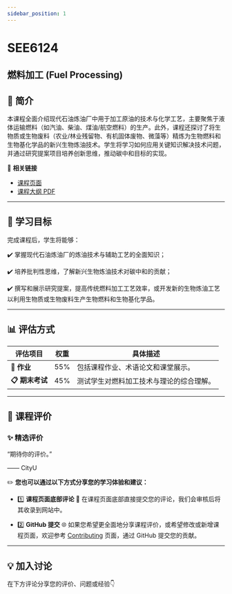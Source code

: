 ```yaml
---
sidebar_position: 1
---
```


# SEE6124
## 燃料加工 (Fuel Processing)

## **📘 简介**
本课程全面介绍现代石油炼油厂中用于加工原油的技术与化学工艺，主要聚焦于液体运输燃料（如汽油、柴油、煤油/航空燃料）的生产。此外，课程还探讨了将生物质或生物废料（农业/林业残留物、有机固体废物、微藻等）精炼为生物燃料和生物基化学品的新兴生物炼油技术。学生将学习如何应用关键知识解决技术问题，并通过研究提案项目培养创新思维，推动碳中和目标的实现。

🔗 **相关链接**
- [课程页面](https://www.cityu.edu.hk/catalogue/pg/202425/course/SEE6124.htm)
- [课程大纲 PDF](https://www.cityu.edu.hk/catalogue/pg/202425/course/SEE6124.pdf)

---

## **🎯 学习目标**

完成课程后，学生将能够：

✔️ 掌握现代石油炼油厂的炼油技术与辅助工艺的全面知识；

✔️ 培养批判性思维，了解新兴生物炼油技术对碳中和的贡献；

✔️ 撰写和展示研究提案，提高传统燃料加工工艺效率，或开发新的生物炼油工艺以利用生物质或生物废料生产生物燃料和生物基化学品。

---

## **📊 评估方式**

| **评估项目**             | **权重** | **具体描述**                                                                                       |
|-------------------------|---------|---------------------------------------------------------------------------------------------------|
| **📂 作业**             | 55%     | 包括课程作业、术语论文和课堂展示。                                                                   |
| **📋 期末考试**          | 45%     | 测试学生对燃料加工技术与理论的综合理解。                                                               |

---

## **💬 课程评价**

### ✨ **精选评价**
<div className={commentStyles.commentBox}>
    <p className={commentStyles.commentText}>
        “期待你的评价。”
    </p>
    <p className={commentStyles.commentAuthor}>—— CityU</p>
</div>

✏️ **您也可以通过以下方式分享您的学习体验和建议：**

- 1️⃣ **课程页面底部评论**
💬 在课程页面底部直接提交您的评论，我们会审核后将其收录到网站中。

- 2️⃣ **GitHub 提交**
🌐 如果您希望更全面地分享课程评价，或希望修改或新增课程页面，欢迎参考 [Contributing](https://penjc.github.io/cityU-navigator/contributing) 页面，通过 GitHub 提交您的贡献。

---

## **💡 加入讨论**

在下方评论分享您的评价、问题或经验👇
<Utterances />
